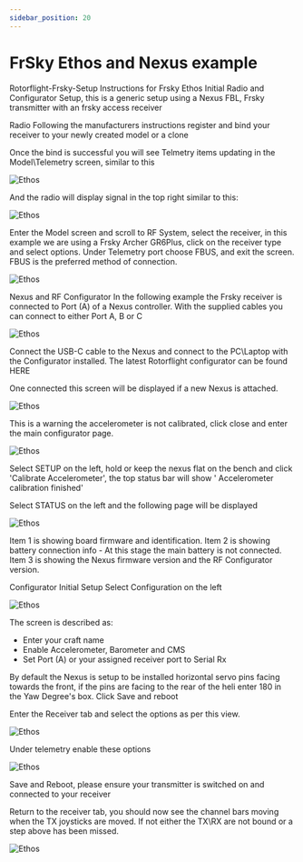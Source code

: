 ```yaml
---
sidebar_position: 20
---
```


# FrSky Ethos and Nexus example 

Rotorflight-Frsky-Setup
Instructions for Frsky Ethos Initial Radio and Configurator Setup, this is a generic setup using a Nexus FBL, Frsky transmitter with an frsky access receiver

Radio
Following the manufacturers instructions register and bind your receiver to your newly created model or a clone

Once the bind is successful you will see Telmetry items updating in the Model\Telemetry screen, similar to this

![Ethos](./img/ethos-setup1.png)

And the radio will display signal in the top right similar to this:

![Ethos](./img/ethos-setup1-1.png)

Enter the Model screen and scroll to RF System, select the receiver, in this example we are using a Frsky Archer GR6Plus, click on the receiver type and select options. Under Telemetry port choose FBUS, and exit the screen. FBUS is the preferred method of connection.

![Ethos](./img/ethos-receiver-f.bus2.jpg)

Nexus and RF Configurator
In the following example the Frsky receiver is connected to Port (A) of a Nexus controller. With the supplied cables you can connect to either Port A, B or C

![Ethos](./img/ethos-nexus1.jpg)

Connect the USB-C cable to the Nexus and connect to the PC\Laptop with the Configurator installed. The latest Rotorflight configurator can be found HERE

One connected this screen will be displayed if a new Nexus is attached.

![Ethos](./img/ethos-setup-page1.png)

This is a warning the accelerometer is not calibrated, click close and enter the main configurator page.

![Ethos](./img/ethos-setup-page2.png)

Select SETUP on the left, hold or keep the nexus flat on the bench and click 'Calibrate Accelerometer', the top status bar will show ' Accelerometer calibration finished'

Select STATUS on the left and the following page will be displayed

![Ethos](./img/ethos-setup-page3.png)

Item 1 is showing board firmware and identification. Item 2 is showing battery connection info - At this stage the main battery is not connected. Item 3 is showing the Nexus firmware version and the RF Configurator version.

Configurator Initial Setup
Select Configuration on the left

![Ethos](./img/ethos-setup-page4.png)

The screen is described as:

* Enter your craft name  
* Enable Accelerometer, Barometer and CMS  
* Set Port (A) or your assigned receiver port to Serial Rx  

By default the Nexus is setup to be installed horizontal servo pins facing towards the front, if the pins are facing to the rear of the heli enter 180 in the Yaw Degree's box.
Click Save and reboot

Enter the Receiver tab and select the options as per this view.

![Ethos](./img/ethos-setup-page5.png)

Under telemetry enable these options

![Ethos](./img/ethos-setup-page6.png)

Save and Reboot, please ensure your transmitter is switched on and connected to your receiver

Return to the receiver tab, you should now see the channel bars moving when the TX joysticks are moved. If not either the TX\RX are not bound or a step above has been missed.

![Ethos](./img/ethos-setup-page7.png)
